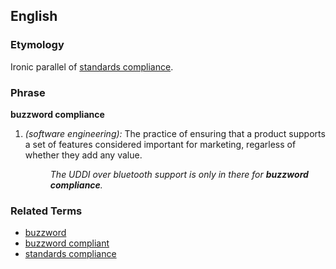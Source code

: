 ==English==

===Etymology===
Ironic parallel of [[standards compliance]].

===Phrase===
'''buzzword compliance'''
# ''(software engineering):'' The practice of ensuring that a product supports a set of features considered important for marketing, regarless of whether they add any value.
#: ''The UDDI over bluetooth support is only in there for '''buzzword compliance'''.''

===Related Terms===
*[[buzzword]]
*[[buzzword compliant]]
*[[standards compliance]]